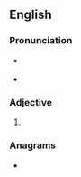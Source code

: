 ==English==

===Pronunciation===
* {{a|GA}} {{IPA|/ˈhɪpɚ/|lang=en}}
* {{a|RP}} {{IPA|/ˈhɪpə/|lang=en}}

===Adjective===
{{head|en|adjective comparative form}}

# {{en-comparative of|hip}}

===Anagrams===
* {{anagrams|en|Pipher}}